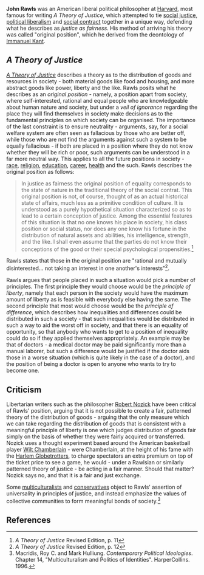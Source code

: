 {{subpages}}

'''John Rawls''' was an American liberal political philosopher at [[Harvard University|Harvard]], most famous for writing ''A Theory of Justice'', which attempted to tie [[social justice]], [[political liberalism]] and [[social contract]] together in a unique way, defending what he describes as ''justice as fairness''. His method of arriving his theory was called "original position", which he derived from the deontology of [[Immanuel Kant]].

== ''A Theory of Justice'' ==

''[[A Theory of Justice]]'' describes a theory as to the distribution of goods and resources in society - both material goods like food and housing, and more abstract goods like power, liberty and the like. Rawls posits what he describes as an ''original position'' - namely, a position apart from society, where self-interested, rational and equal people who are knowledgeable about human nature and society, but under a ''veil of ignorance'' regarding the place they will find themselves in society make decisions as to the fundamental principles on which society can be organised. The importance of the last constraint is to ensure neutrality - arguments, say, for a social welfare system are often seen as fallacious by those who are better off, while those who are not find the arguments against such a system to be equally fallacious - if both are placed in a position where they do not know whether they will be rich or poor, such arguments can be understood in a far more neutral way. This applies to all the future positions in society - [[race]], [[religion]], [[education]], [[career]], [[health]] and the such. Rawls describes the original position as follows:

<blockquote>In justice as fairness the original position of equality corresponds to the state of nature in the traditional theory of the social contrat. This original position is not, of course, thought of as an actual historical state of affairs, much less as a primitive condition of culture. It is understood as a purely hypothetical situation characterized so as to lead to a certain conception of justice. Among the essential features of this situation is that no one knows his place in society, his class position or social status, nor does any one know his fortune in the distribution of natural assets and abilities, his intelligence, strength, and the like. I shall even assume that the parties do not know their conceptions of the good or their special psychological propensities.<ref>''A Theory of Justice'' Revised Edition, p. 11</ref></blockquote>

Rawls states that those in the original position are "rational and mutually disinterested... not taking an interest in one another's interests"<ref>''A Theory of Justice'' Revised Edition, p. 12</ref>.

Rawls argues that people placed in such a situation would pick a number of principles. The first principle they would choose would be the ''principle of liberty'', namely that each person in the society would have the maximum amount of liberty as is feasible with everybody else having the same. The second principle that most would choose would be the ''principle of difference'', which describes how inequalities and differences could be distributed in such a society - that such inequalities would be distributed in such a way to aid the worst off in society, and that there is an equality of opportunity, so that anybody who wants to get to a position of inequality could do so if they applied themselves appropriately. An example may be that of doctors - a medical doctor may be paid significantly more than a manual laborer, but such a difference would be justified if the doctor aids those in a worse situation (which is quite likely in the case of a doctor), and the position of being a doctor is open to anyone who wants to try to become one.

== Criticism ==

Libertarian writers such as the philosopher [[Robert Nozick]] have been critical of Rawls' position, arguing that it is not possible to create a fair, patterned theory of the distribution of goods - arguing that the only measure which we can take regarding the distribution of goods that is consistent with a meaningful principle of liberty is one which judges distribution of goods fair simply on the basis of whether they were fairly acquired or transferred. Nozick uses a thought experiment based around the American basketball player [[Wilt Chamberlain]] - were Chamberlain, at the height of his fame with the [[Harlem Globetrotters]], to charge spectators an extra premium on top of the ticket price to see a game, he would - under a Rawlsian or similarly patterned theory of justice - be acting in a fair manner. Should that matter? Nozick says no, and that it is a fair and just exchange.

Some [[multiculturalism|multiculturalist]]s and [[conservatism|conservatives]] object to Rawls' assertion of universality in principles of justice, and instead emphasize the values of collective communities to form meaningful bonds of society.<ref> Macridis, Roy C. and Mark Hulliung. ''Contemporary Political Ideologies''. Chapter 14, "Multiculturalism and Politics of Identities". HarperCollins. 1996.</ref> 

== References==
{{reflist}}